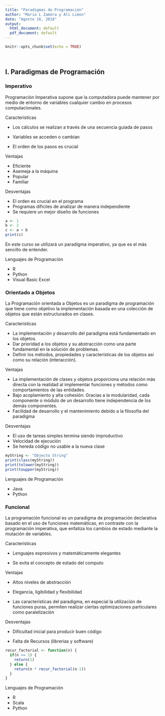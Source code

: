 ```yaml
---
title: "Paradigmas de Programación"
author: "Maria L Zamora y Ali Limon"
date: "Agosto 16, 2018"
output:
  html_document: default
  pdf_document: default
---
```


<style>
p.caption {
  font-size: 0.78em;
}
</style>


```r
knitr::opts_chunk$set(echo = TRUE)
```



<br />

## I. Paradigmas de Programación

### Imperativo

Programación Imperativa supone que la computadora puede mantener por medio de entorno de variables cualquier cambio en procesos computacionales. 

Características

* Los cálculos se realizan a través de una secuencia guiada de pasos

* Variables se acceden o cambian

* El orden de los pasos es crucial

Ventajas 

* Eficiente
* Asemeja a la máquina
* Popular 
* Familiar

Desventajas

* El orden es crucial en el programa
* Programas difíciles de analizar de manera independiente
* Se requiere un mejor diseño de funciones

```r
a <- 1
b <- 2
c <- a + b
print(c)
```

En este curso se utilizará un paradigma imperativo, ya que es el más sencillo de entender.

Lenguajes de Programación

* R
* Python
* Visual Basic Excel

### Orientado a Objetos

La Programación orientada a Objetos es un paradigma de programación que tiene como objetivo la implementación basada en una colección de objetos que están estructurados en clases.

Características

* La implementación y desarrollo del paradigma está fundamentado en los objetos.
* Dar prioridad a los objetos y su abstracción como una parte fundamental en la solución de problemas.
* Definir los métodos, propiedades y características de los objetos así como su relación (interacción).

Ventajas 

* La implementación de clases y objetos proporciona una relación más directa con la realidad al implementar funciones y métodos como comportamientos de las entidades.\
* Bajo acoplamiento y alta cohesión: Gracias a la modularidad, cada componente o módulo de un desarrollo tiene independencia de los demás componentes. \
* Facilidad de desarrollo y el mantenimiento debido a  la filosofía del paradigma

Desventajas \ 

* El uso de tareas simples termina siendo improductivo
* Velocidad de ejecución
* Se hereda código no usable a la nueva clase

```r
myString <- "Objecto String"
print(class(myString))
print(tolower(myString))
print(toupper(myString))
```

Lenguajes de Programación

* Java
* Python

### Funcional

La programación funcional es un paradigma de programación declarativa basado en el uso de funciones matemáticas, en contraste con la programación imperativa, que enfatiza los cambios de estado mediante la mutación de variables.

Características

* Lenguajes expresivos y matemáticamente elegantes

* Se evita el concepto de estado del computo


Ventajas 

* Altos niveles de abstracción

* Elegancia, ligibilidad y flexibilidad


* Las características del paradigma, en especial la utilización de funciones puras, permiten realizar ciertas optimizaciones particulares como paralelización


Desventajas 

* Dificultad inicial para producir buen código

* Falta de Recursos (librerias y software)

```r
recur_factorial <- function(n) {
  if(n <= 1) {
    return(1)
  } else { 
    return(n * recur_factorial(n-1))
  }
}
```

Lenguajes de Programación

* R
* Scala
* Python